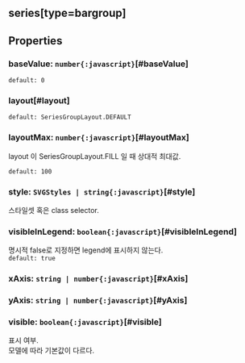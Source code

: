 ## series[type=bargroup]

## Properties

### baseValue: `number{:javascript}`[#baseValue]
`default: 0`  

### layout[#layout]


`default: SeriesGroupLayout.DEFAULT`  

### layoutMax: `number{:javascript}`[#layoutMax]
layout 이  SeriesGroupLayout.FILL 일 때 상대적 최대값.

  
`default: 100`  

### style: `SVGStyles | string{:javascript}`[#style]
스타일셋 혹은 class selector.  

### visibleInLegend: `boolean{:javascript}`[#visibleInLegend]
명시적 false로 지정하면 legend에 표시하지 않는다.  
`default: true`  

### xAxis: `string | number{:javascript}`[#xAxis]

### yAxis: `string | number{:javascript}`[#yAxis]

### visible: `boolean{:javascript}`[#visible]
표시 여부.\
모델에 따라 기본값이 다르다.
<FiddleLink label="Legend Visible" href="https:/jsfiddle.net/gh/get/library/pure/realgrid/realchart-demo/tree/master/common/legend-visible"/>  
